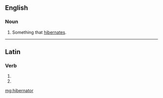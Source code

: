 ==English==

===Noun===
{{en-noun}}

# Something that [[hibernate]]s.

----

==Latin==

===Verb===
{{la-verb-form|hībernātor}}

# {{conjugation of|hībernō||2|s|fut|pass|imp|lang=la}}
# {{conjugation of|hībernō||3|s|fut|pass|imp|lang=la}}

[[mg:hibernator]]